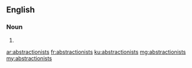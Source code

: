 ==English==

===Noun===
{{head|en}}

# {{plural of|abstractionist}}

[[ar:abstractionists]]
[[fr:abstractionists]]
[[ku:abstractionists]]
[[mg:abstractionists]]
[[my:abstractionists]]